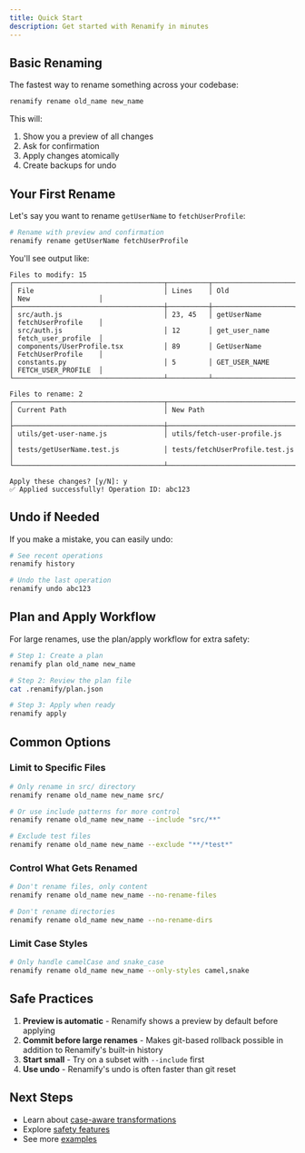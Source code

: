 ```yaml
---
title: Quick Start
description: Get started with Renamify in minutes
---
```


## Basic Renaming

The fastest way to rename something across your codebase:

```bash
renamify rename old_name new_name
```

This will:

1. Show you a preview of all changes
2. Ask for confirmation
3. Apply changes atomically
4. Create backups for undo

## Your First Rename

Let's say you want to rename `getUserName` to `fetchUserProfile`:

```bash
# Rename with preview and confirmation
renamify rename getUserName fetchUserProfile
```

You'll see output like:

```
Files to modify: 15
┌─────────────────────────────────────┬──────────┬────────────────────┬─────────────────────┐
│ File                                │ Lines    │ Old                │ New                 │
├─────────────────────────────────────┼──────────┼────────────────────┼─────────────────────┤
│ src/auth.js                         │ 23, 45   │ getUserName        │ fetchUserProfile    │
│ src/auth.js                         │ 12       │ get_user_name      │ fetch_user_profile  │
│ components/UserProfile.tsx          │ 89       │ GetUserName        │ FetchUserProfile    │
│ constants.py                        │ 5        │ GET_USER_NAME      │ FETCH_USER_PROFILE  │
└─────────────────────────────────────┴──────────┴────────────────────┴─────────────────────┘

Files to rename: 2
┌─────────────────────────────────────┬─────────────────────────────────────┐
│ Current Path                        │ New Path                            │
├─────────────────────────────────────┼─────────────────────────────────────┤
│ utils/get-user-name.js              │ utils/fetch-user-profile.js         │
│ tests/getUserName.test.js           │ tests/fetchUserProfile.test.js      │
└─────────────────────────────────────┴─────────────────────────────────────┘

Apply these changes? [y/N]: y
✅ Applied successfully! Operation ID: abc123
```

## Undo if Needed

If you make a mistake, you can easily undo:

```bash
# See recent operations
renamify history

# Undo the last operation
renamify undo abc123
```

## Plan and Apply Workflow

For large renames, use the plan/apply workflow for extra safety:

```bash
# Step 1: Create a plan
renamify plan old_name new_name

# Step 2: Review the plan file
cat .renamify/plan.json

# Step 3: Apply when ready
renamify apply
```

## Common Options

### Limit to Specific Files

```bash
# Only rename in src/ directory
renamify rename old_name new_name src/

# Or use include patterns for more control
renamify rename old_name new_name --include "src/**"

# Exclude test files
renamify rename old_name new_name --exclude "**/*test*"
```

### Control What Gets Renamed

```bash
# Don't rename files, only content
renamify rename old_name new_name --no-rename-files

# Don't rename directories
renamify rename old_name new_name --no-rename-dirs
```

### Limit Case Styles

```bash
# Only handle camelCase and snake_case
renamify rename old_name new_name --only-styles camel,snake
```

## Safe Practices

1. **Preview is automatic** - Renamify shows a preview by default before
   applying
2. **Commit before large renames** - Makes git-based rollback possible in
   addition to Renamify's built-in history
3. **Start small** - Try on a subset with `--include` first
4. **Use undo** - Renamify's undo is often faster than git reset

## Next Steps

- Learn about [case-aware transformations](/renamify/features/case-transformations/)
- Explore [safety features](/renamify/features/safety/)
- See more [examples](/renamify/examples/basic-renaming/)
